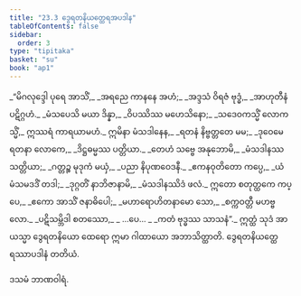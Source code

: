 ```yaml
---
title: "23.3 ဒွေရတနိယတ္ထေရအပဒါန"
tableOfContents: false
sidebar:
  order: 3
type: "tipitaka"
basket: "su"
book: "ap1"
---
```



<DynamicBreadcrumb />

<Division number="12" book="ap1" e="ch" v="20" p="240">

<Paragraph number="2914" type="verses" book="ap1">
_“မိဂလုဒ္ဒေါ ပုရေ အာသိံ,_  
_အရညေ ကာနနေ အဟံ;_  
_အဒ္ဒသံ ဝိရဇံ ဗုဒ္ဓံ,_  
_အာဟုတီနံ ပဋိဂ္ဂဟံ._  

</Paragraph>

</Division>
<Division number="13" book="ap1" e="ch" v="20" p="240">

<Paragraph number="2915" type="verses" book="ap1">
_မံသပေသိ မယာ ဒိန္နာ,_  
_ဝိပဿိဿ မဟေသိနော;_  
_သဒေဝကသ္မိံ လောကသ္မိံ,_  
ဣဿရံ ကာရယာမဟံ._  

</Paragraph>

</Division>
<Division number="14" book="ap1" e="ch" v="20" p="240">

<Paragraph number="2916" type="verses" book="ap1">
ဣမိနာ မံသဒါနေန,_  
_ရတနံ နိဗ္ဗတ္တတေ မမ;_  
_ဒုဝေမေ ရတနာ လောကေ,_  
_ဒိဋ္ဌဓမ္မဿ ပတ္တိယာ._  

</Paragraph>

</Division>
<Division number="15" book="ap1" e="ch" v="20" p="240">

<Paragraph number="2917" type="verses" book="ap1">
_တေဟံ သဗ္ဗေ အနုဘောမိ,_  
_မံသဒါနဿ သတ္တိယာ;_  
_ဂတ္တဉ္စ မုဒုကံ မယှံ,_  
_ပညာ နိပုဏဝေဒနီ._  

</Paragraph>

</Division>
<Division number="16" book="ap1" e="ch" v="20" p="240">

<Paragraph number="2918" type="verses" book="ap1">
_ဧကနဝုတိတော ကပ္ပေ,_  
_ယံ မံသမဒဒိံ တဒါ;_  
_ဒုဂ္ဂတိံ နာဘိဇာနာမိ,_  
_မံသဒါနဿိဒံ ဖလံ._  

</Paragraph>

</Division>
<Division number="17" book="ap1" e="ch" v="20" p="240">

<Paragraph number="2919" type="verses" book="ap1">
ဣတော စတုတ္ထကေ ကပ္ပေ,_  
_ဧကော အာသိံ ဇနာဓိပေါ;_  
_မဟာရောဟိတနာမော သော,_  
_စက္ကဝတ္တီ မဟဗ္ဗလော._  

</Paragraph>

</Division>
<Division number="18" book="ap1" e="ch" v="20" p="240">

<Paragraph number="2920" type="verses" book="ap1">
_ပဋိသမ္ဘိဒါ စတဿော,_  
_ …ပေ… _  
_ကတံ ဗုဒ္ဓဿ သာသနံ”._  

</Paragraph>

<Paragraph number="2921" book="ap1">
ဣတ္ထံ သုဒံ အာယသ္မာ ဒွေရတနိယော ထေရော ဣမာ ဂါထာယော အဘာသိတ္ထာတိ.

</Paragraph>
</Division>

<Paragraph number="2922" type="center" book="ap1">
ဒွေရတနိယတ္ထေရဿာပဒါနံ တတိယံ.

  
ဒသမံ ဘာဏဝါရံ.
</Paragraph>